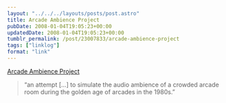 ```yaml
---
layout: "../../../layouts/posts/post.astro"
title: Arcade Ambience Project
pubDate: 2008-01-04T19:05:23+00:00
updatedDate: 2008-01-04T19:05:23+00:00
tumblr_permalink: /post/23007833/arcade-ambience-project
tags: ["linklog"]
format: "link"
---
```


[Arcade Ambience Project][1]

> &ldquo;an attempt [&hellip;] to simulate the audio ambience of a crowded arcade room during the golden age of arcades in the 1980s.&rdquo;

[1]: http://arcade.hofle.com/
